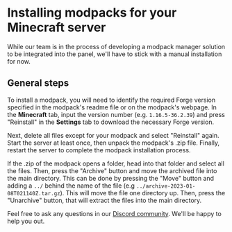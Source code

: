 # Installing modpacks for your Minecraft server

While our team is in the process of developing a modpack manager solution to be integrated into the panel, we'll have to stick with a manual installation for now.

## General steps
To install a modpack, you will need to identify the required Forge version specified in the modpack's readme file or on the modpack's webpage.
In the **Minecraft** tab, input the version number (e.g. `1.16.5-36.2.39`) and press "Reinstall" in the **Settings** tab to download the necessary Forge version.

Next, delete all files except for your modpack and select "Reinstall" again. Start the server at least once, then unpack the modpack's .zip file. Finally, restart the server to complete the modpack installation process.


If the .zip of the modpack opens a folder, head into that folder and select all the files. Then, press the "Archive" button and move the archived file into the main directory. This can be done by pressing the "Move" button and adding a `../` behind the name of the file (e.g `../archive-2023-01-08T021140Z.tar.gz`). This will move the file one directory up. Then, press the "Unarchive" button, that will extract the files into the main directory.

Feel free to ask any questions in our [Discord community](https://berrybyte.net/discord). We'll be happy to help you out.